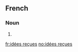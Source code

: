 ==French==

===Noun===
{{head|fr|noun plural form|g=f}}

# {{plural of|idée reçue|lang=fr}}

[[fr:idées reçues]]
[[no:idées reçues]]